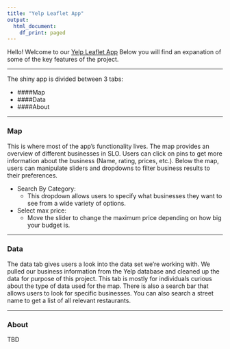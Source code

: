 ```yaml
---
title: "Yelp Leaflet App"
output:
  html_document:
    df_print: paged
---
```


Hello! Welcome to our [Yelp Leaflet App](https://betobob.shinyapps.io/Yelp-ShinyApp/) Below you will find an expanation of some of the key features of the project.

******

The shiny app is divided between 3 tabs:

* ####Map
* ####Data
* ####About

******

### Map

This is where most of the app's functionality lives. The map provides an overview of different businesses in SLO. Users can click on pins to get more information about the business (Name, rating, prices, etc.). Below the map, users can manipulate sliders and dropdowns to filter business results to their preferences.

* Search By Category:
    + This dropdown allows users to specify what businesses they want to see from a wide variety of options.
* Select max price:
    + Move the slider to change the maximum price depending on how big your budget is.
    
******

### Data

The data tab gives users a look into the data set we're working with. We pulled our business information from the Yelp database and cleaned up the data for purpose of this project. This tab is mostly for individuals curious about the type of data used for the map. There is also a search bar that allows users to look for specific businesses. You can also search a street name to get a list of all relevant restaurants.

******

### About

TBD

